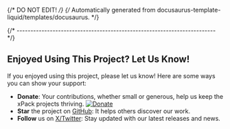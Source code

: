 {/* DO NOT EDIT! */}
{/* Automatically generated from docusaurus-template-liquid/templates/docusaurus. */}

{/* ------------------------------------------------------------------------ */}

## Enjoyed Using This Project? Let Us Know!

If you enjoyed using this project, please let us know! Here are some ways you can show your support:

- **Donate**: Your contributions, whether small or generous, help us keep the xPack projects thriving. [![Donate](https://www.paypalobjects.com/en_US/i/btn/btn_donate_SM.gif)](https://www.paypal.com/donate/?hosted_button_id=5MFRG9ZRBETQ8)
- **Star** the project on [GitHub](https://github.com/xpack/xpm-js/): It helps others discover our work.
- **Follow** us on [X/Twitter](https://twitter.com/xpack_project/): Stay updated with our latest releases and news.
